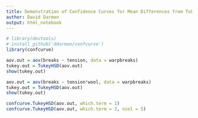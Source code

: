 ```yaml
---
title: Demonstration of Confidence Curves for Mean Differences from Tukey's Honest Significant Difference Confidence Intervals
author: David Darmon
output: html_notebook
---
```


```r

# library(devtools)
# install_github('ddarmon/confcurve')
library(confcurve)

aov.out = aov(breaks ~ tension, data = warpbreaks)
tukey.out = TukeyHSD(aov.out)
show(tukey.out)

aov.out = aov(breaks ~ tension*wool, data = warpbreaks)
tukey.out = TukeyHSD(aov.out)
show(tukey.out)

confcurve.TukeyHSD(aov.out, which.term = 1)
confcurve.TukeyHSD(aov.out, which.term = 3, ncol = 5)
```

